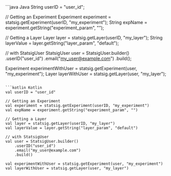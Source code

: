 <CodeGroup>
```java Java
String userID = "user_id";

// Getting an Experiment
Experiment experiment = statsig.getExperiment(userID, "my_experiment");
String expName = experiment.getString("experiment_param", "");

// Getting a Layer
Layer layer = statsig.getLayer(userID, "my_layer");
String layerValue = layer.getString("layer_param", "default");

// with StatsigUser
StatsigUser user = StatsigUser.builder()
    .userID("user_id")
    .email("my_user@example.com")
    .build();
    
Experiment experimentWithUser = statsig.getExperiment(user, "my_experiment");
Layer layerWithUser = statsig.getLayer(user, "my_layer");
```

```kotlin Kotlin
val userID = "user_id"

// Getting an Experiment
val experiment = statsig.getExperiment(userID, "my_experiment")
val expName = experiment.getString("experiment_param", "")

// Getting a Layer
val layer = statsig.getLayer(userID, "my_layer")
val layerValue = layer.getString("layer_param", "default")

// with StatsigUser
val user = StatsigUser.builder()
    .userID("user_id")
    .email("my_user@example.com")
    .build()
    
val experimentWithUser = statsig.getExperiment(user, "my_experiment")
val layerWithUser = statsig.getLayer(user, "my_layer")
```
</CodeGroup>

